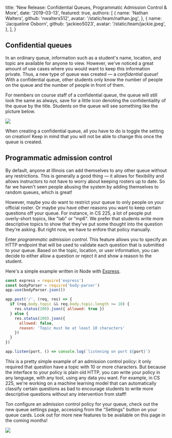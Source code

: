 
  title:
    'New Release: Confidential Queues, Programmatic Admission Control & More',
  date: '2019-03-13',
  featured: true,
  authors: [
    {
      name: 'Nathan Walters',
      github: 'nwalters512',
      avatar: '/static/team/nathan.jpg',
    },
    {
      name: 'Jacqueline Osborn',
      github: 'jackieo5023',
      avatar: '/static/team/jackie.jpeg',
    },
  ],
}


## Confidential queues

In an ordinary queue, information such as a student's name, location, and topic are available for anyone to view. However, we've noticed a great amount of use cases where you would want to keep this information private. Thus, a new type of queue was created &mdash; a _confidential queue_! With a confidential queue, other students only know the number of people on the queue and the number of people in front of them.

For members on course staff of a confidential queue, the queue will still look the same as always, save for a little icon denoting the confidentiality of the queue by the title. Students on the queue will see something like the picture below.

<Image
  src="/static/blog/confidential-queues-programmatic-admission-control/confidential-queue-student-view.jpg"
  caption="The confidential queue view from a student perspective"
  shadow
/>

When creating a confidential queue, all you have to do is toggle the setting on creation! Keep in mind that you will not be able to change this once the queue is created.

## Programmatic admission control

By default, anyone at Illinois can add themselves to any other queue without any restrictions. This is generally a good thing &mdash; it allows for flexibility and allows instructors to not have to worry about keeping rosters up to date. So far we haven't seen people abusing the system by adding themselves to random queues, which is great!

However, maybe you do want to restrict your queue to only people on your official roster. Or maybe you have other reasons you want to keep certain questions off your queue. For instance, in CS 225, a lot of people put overly-short topics, like "lab" or "mp6". We prefer that students write more descriptive topics to show that they've put some thought into the question they're asking. But right now, we have to enfore that policy manually.

Enter _programmatic admission control_. This feature allows you to specify an HTTP endpoint that will be used to validate each question that is submitted to your queue. Based on the topic, location, or user information, you can decide to either allow a question or reject it and show a reason to the student.

Here's a simple example written in Node with [Express](https://expressjs.com/).

```js
const express = require('express')
const bodyParser = require('body-parser')
app.use(bodyParser.json())

app.post('/', (req, res) => {
  if (req.body.topic && req.body.topic.length >= 10) {
    res.status(200).json({ allowed: true })
  } else {
    res.status(200).json({
      allowed: false,
      reason: 'Topic must be at least 10 characters'
    })
  }
})

app.listen(port, () => console.log(`listening on port ${port}`)
```

This is a pretty simple example of an admission control policy: it only required that question have a topic with 10 or more characters. But because the interface to your policy is plain old HTTP, you can write your policy in any language, with any tool, using any data you want. For example, in CS 225, we're working on a machine learning model that can automatically classify certain questions as bad to encourage students to write more descriptive questions without any intervention from staff!

Ton configure an admission control policy for your queue, check out the new queue settings page, accessing from the "Settings" button on your queue cards. Look out for more new features to be available on this page in the coming months!

<Image
  src="/static/blog/confidential-queues-programmatic-admission-control/admission-control-settings.png"
  caption="The admission control panel on the new queue settings page"
  shadow
/>
